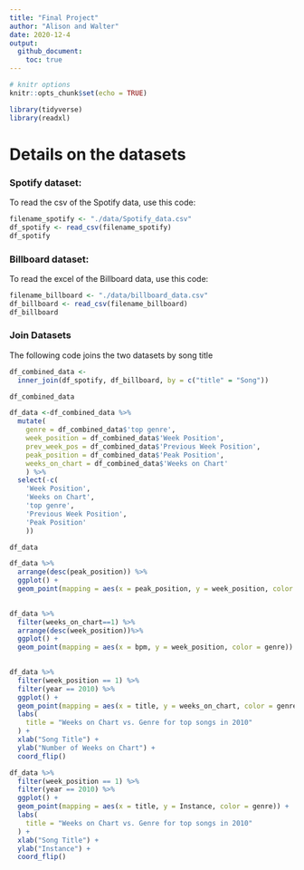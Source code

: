 ```yaml
---
title: "Final Project"
author: "Alison and Walter"
date: 2020-12-4
output:
  github_document:
    toc: true
---
```


```r
# knitr options
knitr::opts_chunk$set(echo = TRUE)
```

```r
library(tidyverse)
library(readxl)
```

# Details on the datasets  

<!-- -------------------------------------------------- -->

### Spotify dataset: 
To read the csv of the Spotify data, use this code:

```r
filename_spotify <- "./data/Spotify_data.csv"
df_spotify <- read_csv(filename_spotify)
df_spotify
```

### Billboard dataset: 
To read the excel of the Billboard data, use this code:

```r
filename_billboard <- "./data/billboard_data.csv"
df_billboard <- read_csv(filename_billboard)
df_billboard

```

### Join Datasets
The following code joins the two datasets by song title

```r
df_combined_data <-
  inner_join(df_spotify, df_billboard, by = c("title" = "Song"))

df_combined_data

df_data <-df_combined_data %>%
  mutate(
    genre = df_combined_data$'top genre',
    week_position = df_combined_data$'Week Position',
    prev_week_pos = df_combined_data$'Previous Week Position',
    peak_position = df_combined_data$'Peak Position',
    weeks_on_chart = df_combined_data$'Weeks on Chart'
    ) %>%
  select(-c(
    'Week Position',
    'Weeks on Chart',
    'top genre',
    'Previous Week Position',
    'Peak Position'
    ))

df_data
```


```r
df_data %>% 
  arrange(desc(peak_position)) %>% 
  ggplot() + 
  geom_point(mapping = aes(x = peak_position, y = week_position, color = weeks_on_chart))
  
```


```r
df_data %>% 
  filter(weeks_on_chart==1) %>%
  arrange(desc(week_position))%>%
  ggplot() + 
  geom_point(mapping = aes(x = bpm, y = week_position, color = genre))
  
```
```r
df_data %>% 
  filter(week_position == 1) %>% 
  filter(year == 2010) %>% 
  ggplot() +
  geom_point(mapping = aes(x = title, y = weeks_on_chart, color = genre)) + 
  labs(
    title = "Weeks on Chart vs. Genre for top songs in 2010"
  ) + 
  xlab("Song Title") + 
  ylab("Number of Weeks on Chart") + 
  coord_flip()
```
```r
df_data %>% 
  filter(week_position == 1) %>% 
  filter(year == 2010) %>% 
  ggplot() +
  geom_point(mapping = aes(x = title, y = Instance, color = genre)) + 
  labs(
    title = "Weeks on Chart vs. Genre for top songs in 2010"
  ) + 
  xlab("Song Title") + 
  ylab("Instance") + 
  coord_flip()
```

